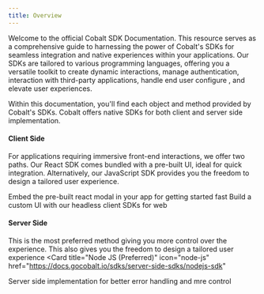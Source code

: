 ```yaml
---
title: Overview
---
```


Welcome to the official Cobalt SDK Documentation. This resource serves as a comprehensive guide to harnessing the power of Cobalt's SDKs for seamless 
integration and native experiences within your applications. Our SDKs are tailored to various programming languages, offering you a versatile toolkit to 
create dynamic interactions, manage authentication, interaction with third-party applications, handle end user configure , and elevate user experiences.

Within this documentation, you'll find each object and method provided by Cobalt's SDKs. Cobalt offers native SDKs for both client and server side 
implementation.

#### Client Side
For applications requiring immersive front-end interactions, we offer two paths. Our React SDK comes bundled with a pre-built UI, ideal for quick 
integration. Alternatively, our JavaScript SDK provides you the freedom to design a tailored user experience.

<CardGroup cols={2}>
  <Card
    title="Vanilla JS"
    icon="js"
    href="https://docs.gocobalt.io/sdks/client-side-sdks/js-sdk"
  >
  Embed the pre-built react modal in your app for getting started fast
  </Card>
  <Card
    title="React JS"
    icon="react"
    href="https://docs.gocobalt.io/sdks/client-side-sdks/react-sdk"
  >
    Build a custom UI with our headless client SDKs for web
  </Card>
</CardGroup>


#### Server Side
This is the most preferred method giving you more control over the experience. This also gives you the freedom to design a tailored user experience
  <Card
    title="Node JS (Preferred)"
    icon="node-js"
    href="https://docs.gocobalt.io/sdks/server-side-sdks/nodejs-sdk"
  >
  Server side implementation for better error handling and mre control
  </Card>

